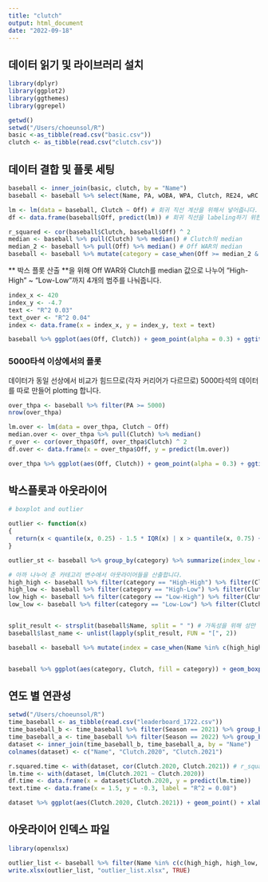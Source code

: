 ```yaml
---
title: "clutch"
output: html_document
date: "2022-09-18"
---
```

## 데이터 읽기 및 라이브러리 설치

```r
library(dplyr)
library(ggplot2)
library(ggthemes)
library(ggrepel)

getwd()
setwd("/Users/choeunsol/R")
basic <-as_tibble(read.csv("basic.csv"))
clutch <- as_tibble(read.csv("clutch.csv"))
```

## 데이터 결합 및 플롯 세팅

```r
baseball <- inner_join(basic, clutch, by = "Name")
baseball <- baseball %>% select(Name, PA, wOBA, WPA, Clutch, RE24, wRC., Off) %>% filter(!is.na(Clutch))

lm <- lm(data = baseball, Clutch ~ Off) # 회귀 직선 계산을 위해서 넣어줍니다. 플롯에서 회귀직선과 r^2 값을 표현해줄 겁니다.
df <- data.frame(baseball$Off, predict(lm)) # 회귀 직선을 labeling하기 위한 데이터 프레임입니다.

r_squared <- cor(baseball$Clutch, baseball$Off) ^ 2
median <- baseball %>% pull(Clutch) %>% median() # Clutch의 median
median_2 <- baseball %>% pull(Off) %>% median() # Off WAR의 median
baseball <- baseball %>% mutate(category = case_when(Off >= median_2 & Clutch >= median ~ "High-High", Off >= median_2 & Clutch < median ~ "High-Low", Off < median_2 & Clutch >=median ~ "Low-High", TRUE ~ "Low-Low"))
```

** 박스 플롯 산출 **을 위해 Off WAR와 Clutch를 median 값으로 나누어 "High-High" ~ "Low-Low"까지 4개의 범주를 나눠줍니다.

```r
index_x <- 420
index_y <- -4.7
text <- "R^2 0.03"
text_over <- "R^2 0.04"
index <- data.frame(x = index_x, y = index_y, text = text)

baseball %>% ggplot(aes(Off, Clutch)) + geom_point(alpha = 0.3) + ggtitle("Clutch and Offensive WAR") + geom_hline(yintercept = median, color = "blue") + geom_line(data = df, aes(baseball.Off, predict.lm.), color = "red", linetype = "dotdash") + theme_economist() + xlab("Offensive WAR") + geom_label(data = index, aes(x, y, label = text), color = "red")
```

### 5000타석 이상에서의 플롯

데이터가 동일 선상에서 비교가 힘드므로(각자 커리어가 다르므로)
5000타석의 데이터를 따로 만들어 plotting 합니다.

```r
over_thpa <- baseball %>% filter(PA >= 5000)
nrow(over_thpa)

lm.over <- lm(data = over_thpa, Clutch ~ Off)
median.over <- over_thpa %>% pull(Clutch) %>% median()
r_over <- cor(over_thpa$Off, over_thpa$Clutch) ^ 2
df.over <- data.frame(x = over_thpa$Off, y = predict(lm.over))

over_thpa %>% ggplot(aes(Off, Clutch)) + geom_point(alpha = 0.3) + ggtitle("Clutch and Offensive War (Over 5000PA)") + geom_hline(yintercept = median.over) + geom_line(data = df.over, aes(x, y), color = "red", linetype = "dotdash") + theme_economist() + geom_label(data = index, aes(x, y, label = text_over), color = "red")
```

## 박스플롯과 아웃라이어

```r
# boxplot and outlier

outlier <- function(x)
{
  return(x < quantile(x, 0.25) - 1.5 * IQR(x) | x > quantile(x, 0.75) + 1.5 * IQR(x))
}

outlier_st <- baseball %>% group_by(category) %>% summarize(index_low = quantile(Clutch, 0.25) - 1.5 * IQR(Clutch), index_high = quantile(Clutch, 0.75) + 1.5 * IQR(Clutch))

# 아까 나누어 준 카테고리 변수에서 아웃라이어들을 산출합니다.
high_high <- baseball %>% filter(category == "High-High") %>% filter(Clutch > 5.02 | Clutch < -2.75) %>% pull(Name)
high_low <- baseball %>% filter(category == "High-Low") %>% filter(Clutch > 1.88 | Clutch < -6.98) %>% pull(Name)
low_high <- baseball %>% filter(category == "Low-High") %>% filter(Clutch > 3.94 | Clutch < -2.38) %>% pull(Name)
low_low <- baseball %>% filter(category == "Low-Low") %>% filter(Clutch > 1.43 | Clutch < -5.07)


split_result <- strsplit(baseball$Name, split = " ") # 가독성을 위해 성만 따줍니다.
baseball$last_name <- unlist(lapply(split_result, FUN = "[", 2))

baseball <- baseball %>% mutate(index = case_when(Name %in% c(high_high, high_low, low_high, low_low) ~ last_name , TRUE ~ ""))


baseball %>% ggplot(aes(category, Clutch, fill = category)) + geom_boxplot(show.legend = FALSE, outlier.shape = 12) + geom_label_repel(aes(label = index), segment.size = 0.2, max.overlaps = 20) + theme(axis.title.x = element_blank()) + theme_economist() + coord_flip() + theme(legend.position = "none") + xlab("")
```

## 연도 별 연관성

```r
setwd("/Users/choeunsol/R")
time_baseball <- as_tibble(read.csv("leaderboard_1722.csv"))
time_baseball_b <- time_baseball %>% filter(Season == 2021) %>% group_by(Name) %>% summarize(Clutch = sum(Clutch))
time_baseball_a <- time_baseball %>% filter(Season == 2022) %>% group_by(Name) %>% summarize(Clutch = sum(Clutch))
dataset <- inner_join(time_baseball_b, time_baseball_a, by = "Name")
colnames(dataset) <- c("Name", "Clutch.2020", "Clutch.2021")

r.squared.time <- with(dataset, cor(Clutch.2020, Clutch.2021)) # r_squared 0.08
lm.time <- with(dataset, lm(Clutch.2021 ~ Clutch.2020))
df.time <- data.frame(x = dataset$Clutch.2020, y = predict(lm.time))
text.time <- data.frame(x = 1.5, y = -0.3, label = "R^2 = 0.08")

dataset %>% ggplot(aes(Clutch.2020, Clutch.2021)) + geom_point() + xlab("2020") + ylab("2021") + geom_line(data = df.time, aes(x, y), color = "red", linetype = "dotdash", alpha = 0.3) + geom_label(data = text.time, aes(x,y, label = label), color = "red") + theme_economist() + ggtitle("Clutch Prediction of 2021 on 2020 Data")
```

## 아웃라이어 인덱스 파일

```r
library(openxlsx)

outlier_list <- baseball %>% filter(Name %in% c(c(high_high, high_low, low_high, low_low))) %>% select(-c(index, last_name))
write.xlsx(outlier_list, "outlier_list.xlsx", TRUE)
```